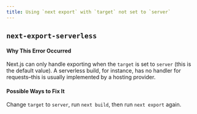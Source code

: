 ```yaml
---
title: Using `next export` with `target` not set to `server`
---
```


## `next-export-serverless`

#### Why This Error Occurred

Next.js can only handle exporting when the `target` is set to `server` (this is the default value). A serverless build, for instance, has no handler for requests–this is usually implemented by a hosting provider.

#### Possible Ways to Fix It

Change `target` to `server`, run `next build`, then run `next export` again.
